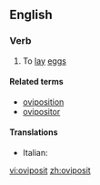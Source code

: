 ==English==

===Verb===
{{en-verb}}

# {{intransitive}} To [[lay]] [[eggs]]

====Related terms====
* [[oviposition]]
* [[ovipositor]]

====Translations====
{{trans-top|oviposit}}
* Italian: {{t-|it|ovideporre}}
{{trans-mid}}
{{trans-bottom}}

[[vi:oviposit]]
[[zh:oviposit]]